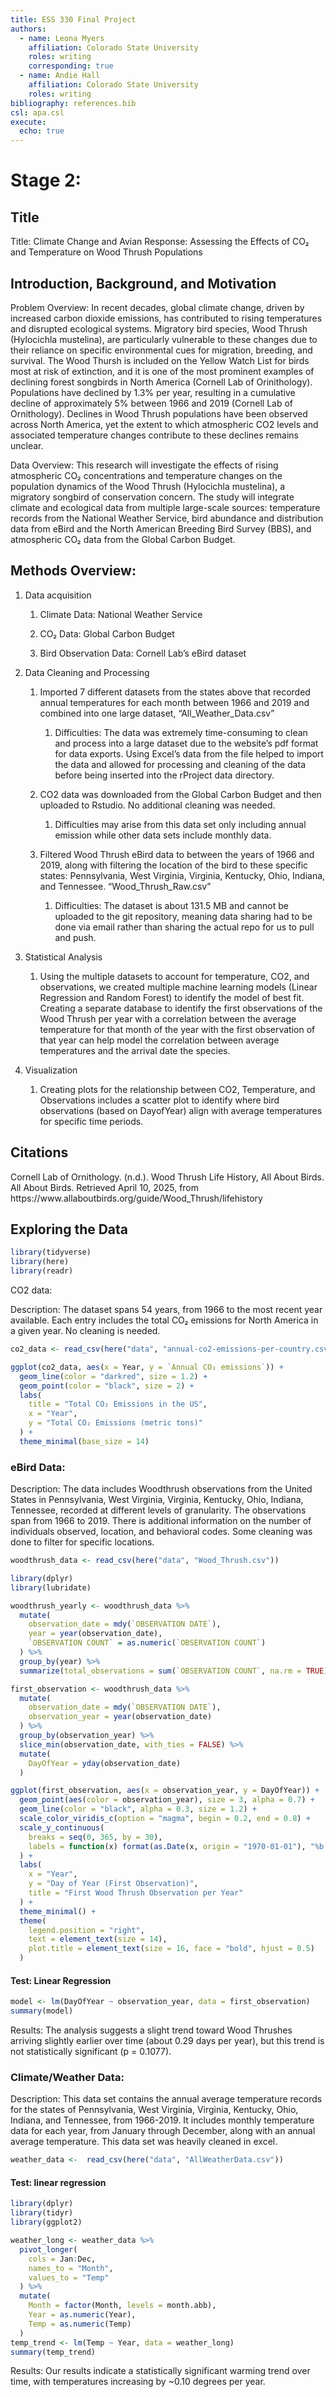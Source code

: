 ```yaml
---
title: ESS 330 Final Project
authors:
  - name: Leona Myers
    affiliation: Colorado State University
    roles: writing
    corresponding: true
  - name: Andie Hall
    affiliation: Colorado State University
    roles: writing
bibliography: references.bib
csl: apa.csl
execute: 
  echo: true
---
```


# Stage 2:

## Title

Title: Climate Change and Avian Response: Assessing the Effects of CO₂ and Temperature on Wood Thrush Populations

## Introduction, Background, and Motivation

Problem Overview: In recent decades, global climate change, driven by increased carbon dioxide emissions, has contributed to rising temperatures and disrupted ecological systems. Migratory bird species, Wood Thrush (Hylocichla mustelina), are particularly vulnerable to these changes due to their reliance on specific environmental cues for migration, breeding, and survival. The Wood Thursh is included on the Yellow Watch List for birds most at risk of extinction, and it is one of the most prominent examples of declining forest songbirds in North America (Cornell Lab of Orinithology). Populations have declined by 1.3% per year, resulting in a cumulative decline of approximately 5% between 1966 and 2019 (Cornell Lab of Ornithology). Declines in Wood Thrush populations have been observed across North America, yet the extent to which atmospheric CO2 levels and associated temperature changes contribute to these declines remains unclear.

Data Overview: This research will investigate the effects of rising atmospheric CO₂ concentrations and temperature changes on the population dynamics of the Wood Thrush (Hylocichla mustelina), a migratory songbird of conservation concern. The study will integrate climate and ecological data from multiple large-scale sources: temperature records from the National Weather Service, bird abundance and distribution data from eBird and the North American Breeding Bird Survey (BBS), and atmospheric CO₂ data from the Global Carbon Budget.

## Methods Overview:

1.  Data acquisition

    1.  Climate Data: National Weather Service

    2.  CO₂ Data: Global Carbon Budget

    3.  Bird Observation Data: Cornell Lab’s eBird dataset

2.  Data Cleaning and Processing

    1.  Imported 7 different datasets from the states above that recorded annual temperatures for each month between 1966 and 2019 and combined into one large dataset, “All_Weather_Data.csv” 

        1.  Difficulties: The data was extremely time-consuming to clean and process into a large dataset due to the website’s pdf format for data exports. Using Excel’s data from the file helped to import the data and allowed for processing and cleaning of the data before being inserted into the rProject data directory. 

    2.  CO2 data was downloaded from the Global Carbon Budget and then uploaded to Rstudio. No additional cleaning was needed.

        1.  Difficulties may arise from this data set only including annual emission while other data sets include monthly data.

    3.  Filtered Wood Thrush eBird data to between the years of 1966 and 2019, along with filtering the location of the bird to these specific states: Pennsylvania, West Virginia, Virginia, Kentucky, Ohio, Indiana, and Tennessee. “Wood_Thrush_Raw.csv”

        1.  Difficulties: The dataset is about 131.5 MB and cannot be uploaded to the git repository, meaning data sharing had to be done via email rather than sharing the actual repo for us to pull and push. 

<!-- -->

3.  Statistical Analysis

    1.  Using the multiple datasets to account for temperature, CO2, and observations, we created multiple machine learning models (Linear Regression and Random Forest) to identify the model of best fit. Creating a separate database to identify the first observations of the Wood Thrush per year with a correlation between the average temperature for that month of the year with the first observation of that year can help model the correlation between average temperatures and the arrival date the species. 

4.  Visualization

    1.  Creating plots for the relationship between CO2, Temperature, and Observations includes a scatter plot to identify where bird observations (based on DayofYear) align with average temperatures for specific time periods. 

## Citations

Cornell Lab of Ornithology. (n.d.). Wood Thrush Life History, All About Birds. All About Birds. Retrieved April 10, 2025, from https://www.allaboutbirds.org/guide/Wood_Thrush/lifehistory

## Exploring the Data

```r
library(tidyverse)
library(here)
library(readr)
```

CO2 data:

Description: The dataset spans 54 years, from 1966 to the most recent year available. Each entry includes the total CO₂ emissions for North America in a given year. No cleaning is needed.

```r
co2_data <- read_csv(here("data", "annual-co2-emissions-per-country.csv"))
```

```r
ggplot(co2_data, aes(x = Year, y = `Annual CO₂ emissions`)) +
  geom_line(color = "darkred", size = 1.2) +
  geom_point(color = "black", size = 2) +
  labs(
    title = "Total CO₂ Emissions in the US",
    x = "Year",
    y = "Total CO₂ Emissions (metric tons)"
  ) +
  theme_minimal(base_size = 14)

```

### eBird Data:

Description: The data includes Woodthrush observations from the United States in Pennsylvania, West Virginia, Virginia, Kentucky, Ohio, Indiana, Tennessee, recorded at different levels of granularity. The observations span from 1966 to 2019. There is additional information on the number of individuals observed, location, and behavioral codes. Some cleaning was done to filter for specific locations.

```r
woodthrush_data <- read_csv(here("data", "Wood_Thrush.csv"))
```

```r
library(dplyr)
library(lubridate)

woodthrush_yearly <- woodthrush_data %>%
  mutate(
    observation_date = mdy(`OBSERVATION DATE`),  
    year = year(observation_date),
    `OBSERVATION COUNT` = as.numeric(`OBSERVATION COUNT`)  
  ) %>%
  group_by(year) %>%
  summarize(total_observations = sum(`OBSERVATION COUNT`, na.rm = TRUE))
```

```r
first_observation <- woodthrush_data %>%
  mutate(
    observation_date = mdy(`OBSERVATION DATE`),  
    observation_year = year(observation_date)
  ) %>%
  group_by(observation_year) %>%
  slice_min(observation_date, with_ties = FALSE) %>%
  mutate(
    DayOfYear = yday(observation_date)
  )

ggplot(first_observation, aes(x = observation_year, y = DayOfYear)) +
  geom_point(aes(color = observation_year), size = 3, alpha = 0.7) +
  geom_line(color = "black", alpha = 0.3, size = 1.2) + 
  scale_color_viridis_c(option = "magma", begin = 0.2, end = 0.8) + 
  scale_y_continuous(
    breaks = seq(0, 365, by = 30),
    labels = function(x) format(as.Date(x, origin = "1970-01-01"), "%b %d")
  ) +
  labs(
    x = "Year", 
    y = "Day of Year (First Observation)", 
    title = "First Wood Thrush Observation per Year"
  ) +
  theme_minimal() +
  theme(
    legend.position = "right", 
    text = element_text(size = 14), 
    plot.title = element_text(size = 16, face = "bold", hjust = 0.5)
  )
```

#### Test: Linear Regression

```r
model <- lm(DayOfYear ~ observation_year, data = first_observation)
summary(model)
```

Results: The analysis suggests a slight trend toward Wood Thrushes arriving slightly earlier over time (about 0.29 days per year), but this trend is not statistically significant (p = 0.1077).

### Climate/Weather Data:

Description: This data set contains the annual average temperature records for the states of Pennsylvania, West Virginia, Virginia, Kentucky, Ohio, Indiana, and Tennessee, from 1966-2019. It includes monthly temperature data for each year, from January through December, along with an annual average temperature. This data set was heavily cleaned in excel.

```r
weather_data <-  read_csv(here("data", "AllWeatherData.csv"))
```

#### Test: linear regression

```r
library(dplyr)
library(tidyr)
library(ggplot2)

weather_long <- weather_data %>%
  pivot_longer(
    cols = Jan:Dec,
    names_to = "Month",
    values_to = "Temp"
  ) %>%
  mutate(
    Month = factor(Month, levels = month.abb),
    Year = as.numeric(Year),
    Temp = as.numeric(Temp)
  )
temp_trend <- lm(Temp ~ Year, data = weather_long)
summary(temp_trend)
```

Results: Our results indicate a statistically significant warming trend over time, with temperatures increasing by \~0.10 degrees per year.
